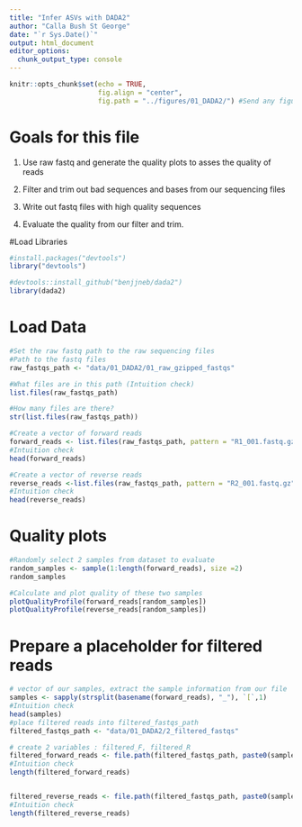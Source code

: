 ```yaml
---
title: "Infer ASVs with DADA2"
author: "Calla Bush St George"
date: "`r Sys.Date()`"
output: html_document
editor_options: 
  chunk_output_type: console
---
```


```r
knitr::opts_chunk$set(echo = TRUE,
                      fig.align = "center",
                      fig.path = "../figures/01_DADA2/") #Send any figure output to this folder
```

# Goals for this file

1. Use raw fastq and generate the quality plots to asses the quality of reads

2. Filter and trim out bad sequences and bases from our sequencing files

3. Write out fastq files with high quality sequences

4. Evaluate the quality from our filter and trim. 

#Load Libraries
```r
#install.packages("devtools")
library("devtools")

#devtools::install_github("benjjneb/dada2")
library(dada2)
```

# Load Data
```r
#Set the raw fastq path to the raw sequencing files
#Path to the fastq files
raw_fastqs_path <- "data/01_DADA2/01_raw_gzipped_fastqs"

#What files are in this path (Intuition check)
list.files(raw_fastqs_path)

#How many files are there?
str(list.files(raw_fastqs_path))

#Create a vector of forward reads
forward_reads <- list.files(raw_fastqs_path, pattern = "R1_001.fastq.gz", full.names = TRUE) 
#Intuition check
head(forward_reads)

#Create a vector of reverse reads
reverse_reads <-list.files(raw_fastqs_path, pattern = "R2_001.fastq.gz", full.names = TRUE)
#Intuition check
head(reverse_reads)

```

# Quality plots
```r
#Randomly select 2 samples from dataset to evaluate
random_samples <- sample(1:length(forward_reads), size =2)
random_samples

#Calculate and plot quality of these two samples
plotQualityProfile(forward_reads[random_samples])
plotQualityProfile(reverse_reads[random_samples])
```

# Prepare a placeholder for filtered reads
```r
# vector of our samples, extract the sample information from our file
samples <- sapply(strsplit(basename(forward_reads), "_"), `[`,1)
#Intuition check
head(samples)
#place filtered reads into filtered_fastqs_path
filtered_fastqs_path <- "data/01_DADA2/2_filtered_fastqs"

# create 2 variables : filtered_F, filtered_R
filtered_forward_reads <- file.path(filtered_fastqs_path, paste0(samples, "_R1_filtered.fastq.gz"))
#Intuition check
length(filtered_forward_reads)


filtered_reverse_reads <- file.path(filtered_fastqs_path, paste0(samples, "_R2_filtered.fastq.gz"))
#Intuition check
length(filtered_reverse_reads)
```


